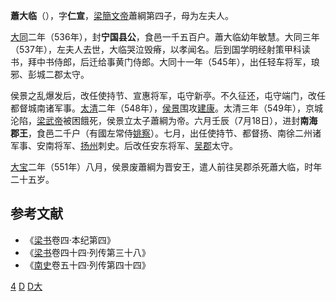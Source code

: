 '''蕭大临'''（{{bd|527年||551年||catIdx=X}}），字'''仁宣'''，[[梁簡文帝|梁簡文帝]]蕭綱第四子，母为左夫人。

[[大同_(南梁)|大同]]二年（536年），封'''宁国县公'''，食邑一千五百户。蕭大临幼年敏慧。大同三年（537年），左夫人去世，大临哭泣毁瘠，以孝闻名。后到国学明经射策甲科读书，拜中书侍郎，后迁给事黄门侍郎。大同十一年（545年），出任轻车将军，琅邪、彭城二郡太守。

侯景之乱爆发后，改任使持节、宣惠将军，屯守新亭。不久征还，屯守端门，改任都督城南诸军事。[[太清_(年号)|太清]]二年（548年），[[侯景|侯景]]围攻[[建康|建康]]。太清三年（549年），京城沦陷，[[梁武帝|梁武帝]]被困餓死，侯景立太子蕭綱为帝。六月壬辰（7月18日），进封'''南海郡王'''，食邑二千户（有國左常侍[[姚察|姚察]]）。七月，出任使持节、都督扬、南徐二州诸军事、安南将军、[[扬州|扬州]]刺史。后改任安东将军、[[吴郡|吴郡]]太守。

[[大宝_(南梁)|大宝]]二年（551年）八月，侯景废蕭綱为晋安王，遣人前往吴郡杀死蕭大临，时年二十五岁。

==参考文献 ==
<div class="references-small">  
*《[[梁书|梁书]]卷四·本纪第四》
*《[[梁书|梁书]]卷四十四·列传第三十八》
*《[[南史|南史]]卷五十四·列传第四十四》

[[Category:梁簡文帝皇子|4]]
[[Category:南梁正王|D]]
[[Category:蘭陵蕭氏|D大]]